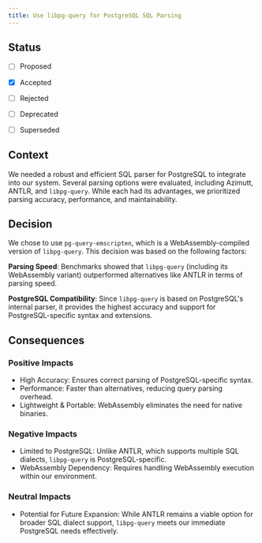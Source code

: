 ```yaml
---
title: Use libpg-query for PostgreSQL SQL Parsing
---
```


## Status

- [ ] Proposed
- [x] Accepted
- [ ] Rejected
- [ ] Deprecated
- [ ] Superseded


## Context

We needed a robust and efficient SQL parser for PostgreSQL to integrate into our system. Several parsing options were evaluated, including Azimutt, ANTLR, and ``libpg-query``. While each had its advantages, we prioritized parsing accuracy, performance, and maintainability.

## Decision

We chose to use ``pg-query-emscripten``, which is a WebAssembly-compiled version of ``libpg-query``. This decision was based on the following factors:

**Parsing Speed**: Benchmarks showed that ``libpg-query`` (including its WebAssembly variant) outperformed alternatives like ANTLR in terms of parsing speed.

**PostgreSQL Compatibility**: Since ``libpg-query`` is based on PostgreSQL's internal parser, it provides the highest accuracy and support for PostgreSQL-specific syntax and extensions.

## Consequences

### Positive Impacts

- High Accuracy: Ensures correct parsing of PostgreSQL-specific syntax.
- Performance: Faster than alternatives, reducing query parsing overhead.
- Lightweight & Portable: WebAssembly eliminates the need for native binaries.

### Negative Impacts

- Limited to PostgreSQL: Unlike ANTLR, which supports multiple SQL dialects, ``libpg-query`` is PostgreSQL-specific.
- WebAssembly Dependency: Requires handling WebAssembly execution within our environment.

### Neutral Impacts

- Potential for Future Expansion: While ANTLR remains a viable option for broader SQL dialect support, ``libpg-query`` meets our immediate PostgreSQL needs effectively.

